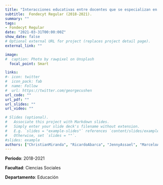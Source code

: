 ```yaml
---
title: "Interacciones educativas entre docentes que se especializan en la enseñanza de las matemática y las ciencias y sus estudiantes, desde la perspectiva del conocimiento didáctico del contenido"
subtitle:  Fondecyt Regular (2018-2021).
summary: ""
tags:
- Fondecyt Regular
date: "2021-03-31T00:00:00Z"
show_date: false
# Optional external URL for project (replaces project detail page).
external_link: ""

image:
#  caption: Photo by rawpixel on Unsplash
  focal_point: Smart

links:
#- icon: twitter
#  icon_pack: fab
#  name: Follow
#  url: https://twitter.com/georgecushen
url_code: ""
url_pdf: ""
url_slides: ""
url_video: ""

# Slides (optional).
#   Associate this project with Markdown slides.
#   Simply enter your slide deck's filename without extension.
#   E.g. `slides = "example-slides"` references `content/slides/example-slides.md`.
#   Otherwise, set `slides = ""`.
#slides: example
authors: ["ChristianMiranda", "RicardoAbarca", "JennyAssael", "MarceloArancibia", "JoseMedina"]
---
```


**Periodo**: 2018-2021

**Facultad**: Ciencias Sociales

**Departamento**: Educación

